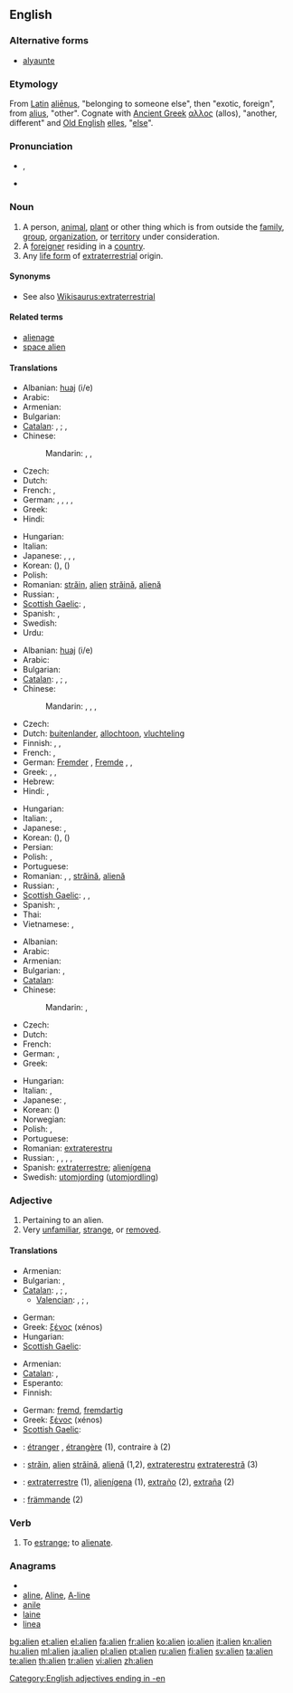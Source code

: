 ==English==
{{wikipedia|dab=Alien}}

===Alternative forms===
* [[alyaunte]] {{i|15th-16th centuries}}

===Etymology===
From [[Latin]] [[alienus|aliēnus]], "belonging to someone else", then "exotic, foreign", from [[alius]], "other".  Cognate with [[Ancient Greek]] [[αλλος]] (allos), "another, different" and [[Old English]] [[elles]], "[[else]]".

===Pronunciation===
* {{IPA|/ˈeɪ.li.ən/}}, {{SAMPA|/"eI.lI.@n/}}
* {{audio|En-us-alien.ogg|Audio (US)}}

===Noun===
{{en-noun}}

# A person, [[animal]], [[plant]] or other thing which is from outside the [[family]], [[group]], [[organization]], or [[territory]] under consideration.
# A [[foreigner]] residing in a [[country]].
# Any [[life form]] of [[extraterrestrial]] origin.

====Synonyms====
* See also [[Wikisaurus:extraterrestrial]]

====Related terms====
* [[alienage]]
* [[space alien]]

====Translations====
{{trans-top|person etc. outside of the considered territory:}}
* Albanian: [[huaj]] (i/e)
* Arabic: {{t|ar|غريب|m|tr=ghariib|sc=Arab}}
* Armenian: {{t|hy|օտար|tr=òtar}}
* Bulgarian: {{t+|bg|чужденец}}
* [[Catalan]]: {{t+|ca|estrany|m}}, {{t-|ca|estranya|f}}; {{t-|ca|foraster|m}}, {{t-|ca|forastera|f}}
* Chinese:
*: Mandarin: {{t|zh|異客|sc=Hani}},  {{t|zh|异客|tr=yìkè|sc=Hani}},  {{t|zh|陌生人|tr=mòshēngrén|sc=Hani}}
* Czech: {{t-|cs|cizinec|m}}
* Dutch: {{t+|nl|vreemdeling}}
* French: {{t+|fr|étranger|m}}, {{t+|fr|étrangère|f}}
* German: {{t|de|Fremdling|m}}, {{t+|de|Fremder|m}}, {{t|de|Fremde|f}},  {{t+|de|Ausländer|m}},  {{t+|de|Ausländerin|f}}
* Greek: {{t+|el|ξένος|m|tr=ksénos}}
* Hindi: {{t|hi|अजनबी|m|tr=ajnabī|sc=Deva}}
{{trans-mid}}
* Hungarian: {{t+|hu|idegen}}
* Italian: {{t+|it|straniero|m}}
* Japanese: {{t|ja|外国人|tr=がいこくじん, gaikokujin|sc=Jpan}}, {{t|ja|外人|tr=がいじん, gaijin|sc=Jpan}} {{qualifier|colloquial}},  {{t|ja|異国人|tr=いこくじん, ikokujin|sc=Jpan}},  {{t|ja|異邦人|tr=いほうじん, ihōjin|sc=Jpan}}
* Korean: {{t|ko|외국인|tr=waegug-in|sc=Kore}} ({{t|ko|外国人|sc=Kore}}),  {{t|ko|이국인|tr=igug-in|sc=Kore}} ({{t|ko|異国人|sc=Kore}})
* Polish: {{t+|pl|obcy|m}}
* Romanian: [[străin]], [[alien]] {{m}} [[străină]], [[alienă]] {{f}}
* Russian: {{t+|ru|чужак|m|tr=čužák}}, {{t+|ru|пришелец|m|tr=prišélec}}
* [[Scottish Gaelic]]: {{t|gd|coigreach|m}},  {{t|gd|coimheach|m}}
* Spanish: {{t-|es|desconocido|m}}, {{t-|es|desconocida|f}}
* Swedish: {{t-|sv|främling}}
* Urdu: {{t|ur|اجنبی|m|tr=ajnabī|sc=ur-Arab}}
{{trans-bottom}}

{{trans-top|foreigner}}
* Albanian: [[huaj]] (i/e)
* Arabic: {{t|ar|أجنبي|m|tr='ajnabiy}}
* Bulgarian: {{t+|bg|чужденец}}
* [[Catalan]]: {{t-|ca|foraster|m}}, {{t-|ca|forastera|f}}; {{t+|ca|estrany|m}}, {{t-|ca|estranya|f}}
* Chinese:
*: Mandarin: {{t-|cmn|外國人|sc=Hani}}, {{t-|cmn|外国人|tr=wàiguórén|sc=Hani}}, {{t|cmn|外人|tr=wàirén|sc=Hani}}, {{t|cmn|老外|tr=lǎowài|sc=Hani}} {{qualifier|colloquial}}
* Czech: {{t-|cs|cizinec|m}}
* Dutch: [[buitenlander]], [[allochtoon]], [[vluchteling]]
* Finnish: {{t+|fi|muukalainen}}, {{t+|fi|ulkomaalainen}}, {{t-|fi|vierasmaalainen}}
* French: {{t+|fr|étranger|m}}, {{t+|fr|étrangère|f}}
* German: [[Fremder]] {{m}}, [[Fremde]] {{f}},  {{t+|de|Ausländer|m}},  {{t+|de|Ausländerin|f}}
* Greek: {{t+|el|ξένος|m}}, {{t+|el|ξένη|f}}, {{t+|el|αλλοδαπός|c}}
* Hebrew: {{t|he|זר|alt=זָר|sc=Hebr}}
* Hindi: {{t|hi|विदेशी|tr=videshii|xs=Hindi}},  {{t|hi|अन्यदेशीय|tr=anyadeshiiya|xs=Hindi}}
{{trans-mid}}
* Hungarian: {{t+|hu|idegen}}
* Italian: {{t+|it|straniero|m}}, {{t+|it|forestiero|m}}
* Japanese: {{t|ja|外国人|tr=がいこくじん, gaikokujin|sc=Jpan}}, {{t|ja|外人|tr=がいじん, gaijin|sc=Jpan}} {{qualifier|colloquial}}
* Korean: {{t|ko|외국인|tr=waegug-in|sc=Kore}} ({{t|ko|外国人|sc=Kore}}),  {{t|ko|이국인|tr=igug-in|sc=Kore}} ({{t|ko|異国人|sc=Kore}})
* Persian: {{t|fa|خارجی|tr=khâreji|sc=fa-Arab}}
* Polish: {{t+|pl|cudzoziemiec|m}}, {{t+|pl|obcokrajowiec|m}}
* Portuguese: {{t+|pt|estrangeiro|m}}
* Romanian: {{t+|ro|străin|m}}, {{t|ro|alien|m}}, [[străină]], [[alienă]] {{f}}
* Russian: {{t+|ru|иностранец|m|tr=inostránec}},  {{t|ru|чужеземец|m|tr=čužezémec}}
* [[Scottish Gaelic]]: {{t|gd|coigreach|m}},  {{t|gd|coimheach|m}},  {{t|gd|Gall|m}}
* Spanish: {{t+|es|extranjero|m}}, {{t-|es|extranjera|f}}
* Thai: {{t+|th|ฝรั่ง|tr=farang}}
* Vietnamese: {{t|vi|người nước ngoài}},  {{t|vi|người ngoại quốc}}
{{trans-bottom}}

{{trans-top|life form of non-Earth origin}}
* Albanian: {{t-|sq|jashtëtokësor|xs=Albanian}}
* Arabic: {{t|ar|غريب|m|tr=ghariib|sc=Arab}}
* Armenian: {{t|hy|այլմոլորակային|tr=aylmolorakayin}}
* Bulgarian: {{t|bg|извънземен}},  {{t|bg|извънземен}}
* [[Catalan]]: {{t-|ca|extraterrestre|m|f}}
* Chinese:
*: Mandarin: {{t|zh|外星人|tr=wàixīngrén|sc=Hani}},  {{t|zh|宇宙人|tr=yǔzhòurén|sc=Hani}}
* Czech: {{t+|cs|mimozemšťan|m}}
* Dutch: {{t-|nl|buitenaards}}
* French: {{t+|fr|extraterrestre}}
* German: {{t|de|Außerirdischer|m}},  {{t|de|Außerirdische|f}}
* Greek: {{t+|el|εξωγήινος|m|tr=exogéinos}}
{{trans-mid}}
* Hungarian: {{t+|hu|földönkívüli}}
* Italian: {{t-|it|extraterrestre}}, {{t+|it|alieno}}
* Japanese: {{t|ja|宇宙人|tr=うちゅうじん, uchūjin|sc=Jpan}},  {{t|ja|異星人|tr=いせいじん, iseijin|sc=Jpan}}
* Korean: {{t|ko|우주인|tr=uju'in|sc=Kore}} ({{t|ko| 宇宙人|sc=Kore}})
* Norwegian: {{t|no|romvesen}}
* Polish: {{t|pl|istota pozaziemska|f}}, {{t|pl|kosmita|m}}
* Portuguese: {{t-|pt|alienígena|m}}
* Romanian: [[extraterestru]]
* Russian: {{t|ru|инопланетянин|m|tr=inoplanetjánin|sc=Cyrl}}, {{t|ru|инопланетянка|f|tr=inoplanetjánka|sc=Cyrl}},  {{t|ru|инопланетяне|p|tr=inoplanetjáne|sc=Cyrl}}, {{t|ru|пришелец|m|tr=prišélec|sc=Cyrl}},
* Spanish: [[extraterrestre]]; [[alienígena]]
* Swedish: [[utomjording]] ([[utomjordling]])
{{trans-bottom}}

===Adjective===
{{en-adj}}

# Pertaining to an alien.
# Very [[unfamiliar]], [[strange]], or [[removed]].

====Translations====
{{trans-top|Pertaining to an alien:}}
* Armenian: {{t|hy|օտար|tr=òtar}}
* Bulgarian: {{t|bg|чужд}},  {{t|bg|чуждестранен}}
* [[Catalan]]: {{t+|ca|aliè|m}}, {{t+|ca|aliena|f}}; {{t+|ca|estrany|m}}, {{t-|ca|estranya|f}}
** [[Valencian]]: {{t-|ca|alié|m}}, {{t+|ca|aliena|f}}; {{t+|ca|estrany|m}}, {{t-|ca|estranya|f}}
{{trans-mid}}
* German: {{t+|de|außerirdisch}}
* Greek: [[ξένος]] {{m}} (xénos)
* Hungarian: {{t+|hu|idegen}}
* [[Scottish Gaelic]]: {{t|gd|coimheach}}
{{trans-bottom}}

{{trans-top|Being unfamiliar with:}}
* Armenian: {{t|hy|օտար|tr=òtar}}
* [[Catalan]]: {{t+|ca|estrany|m}}, {{t-|ca|estranya|f}}
* Esperanto: {{t+|eo|fremda|xs=Esperanto}}
* Finnish: {{t+|fi|vieras}}
{{trans-mid}}
* German: [[fremd]], [[fremdartig]]
* Greek: [[ξένος]] {{m}} (xénos)
* [[Scottish Gaelic]]: {{t|gd|coimheach}}
{{trans-bottom}}

{{checktrans-top}}
<!--added {{ttbc}}s here.-->
* {{ttbc|French}}: [[étranger]] {{m}}, [[étrangère]] {{f}} (1), contraire à (2)
* {{ttbc|Romanian}}: [[străin]], [[alien]] {{m}} [[străină]], [[alienă]] {{f}} (1,2), [[extraterestru]] {{m}} [[extraterestră]] (3)
* {{ttbc|Spanish}}: [[extraterrestre]] (1), [[alienígena]] (1), [[extraño]] {{m}} (2), [[extraña]] {{f}} (2)
* {{ttbc|Swedish}}: [[främmande]] (2)
{{trans-bottom}}

===Verb===
{{en-verb}}

# To [[estrange]]; to [[alienate]].

===Anagrams===
* {{alphagram|aeiln}}
* [[aline#English|aline]], [[Aline#English|Aline]], [[A-line#English|A-line]]
* [[anile#English|anile]]
* [[laine#English|laine]]
* [[linea#English|linea]]

[[Category:English adjectives ending in -en]]

[[bg:alien]]
[[et:alien]]
[[el:alien]]
[[fa:alien]]
[[fr:alien]]
[[ko:alien]]
[[io:alien]]
[[it:alien]]
[[kn:alien]]
[[hu:alien]]
[[ml:alien]]
[[ja:alien]]
[[pl:alien]]
[[pt:alien]]
[[ru:alien]]
[[fi:alien]]
[[sv:alien]]
[[ta:alien]]
[[te:alien]]
[[th:alien]]
[[tr:alien]]
[[vi:alien]]
[[zh:alien]]
